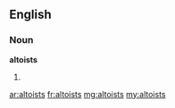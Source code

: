 ==English==

===Noun===
'''altoists'''

# {{plural of|altoist}}

[[ar:altoists]]
[[fr:altoists]]
[[mg:altoists]]
[[my:altoists]]